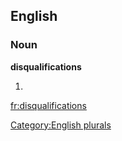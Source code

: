 ==English==

===Noun===
'''disqualifications'''

# {{plural of|[[disqualification]]}}

[[Category:English plurals]]

[[fr:disqualifications]]